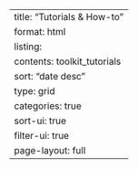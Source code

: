 ---
title: "Tutorials & How-to"
format: html
listing: 
    contents: toolkit_tutorials
    sort: "date desc"
    type: grid
    categories: true
    sort-ui: true
    filter-ui: true
page-layout: full
---